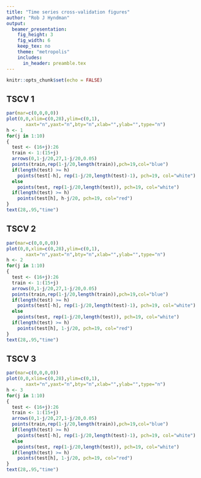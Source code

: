 ```yaml
---
title: "Time series cross-validation figures"
author: "Rob J Hyndman"
output:
  beamer_presentation:
    fig_height: 3
    fig_width: 6
    keep_tex: no
    theme: "metropolis"
    includes:
      in_header: preamble.tex
---
```


```r
knitr::opts_chunk$set(echo = FALSE)
```

## TSCV 1

```r
par(mar=c(0,0,0,0))
plot(0,0,xlim=c(0,28),ylim=c(0,1),
       xaxt="n",yaxt="n",bty="n",xlab="",ylab="",type="n")
h <- 1
for(j in 1:10)
{
  test <- (16+j):26
  train <- 1:(15+j)
  arrows(0,1-j/20,27,1-j/20,0.05)
  points(train,rep(1-j/20,length(train)),pch=19,col="blue")
  if(length(test) >= h)
    points(test[-h], rep(1-j/20,length(test)-1), pch=19, col="white")
  else
    points(test, rep(1-j/20,length(test)), pch=19, col="white")
  if(length(test) >= h)
    points(test[h], h-j/20, pch=19, col="red")
}
text(28,.95,"time")
```

## TSCV 2

```r
par(mar=c(0,0,0,0))
plot(0,0,xlim=c(0,28),ylim=c(0,1),
       xaxt="n",yaxt="n",bty="n",xlab="",ylab="",type="n")
h <- 2
for(j in 1:10)
{
  test <- (16+j):26
  train <- 1:(15+j)
  arrows(0,1-j/20,27,1-j/20,0.05)
  points(train,rep(1-j/20,length(train)),pch=19,col="blue")
  if(length(test) >= h)
    points(test[-h], rep(1-j/20,length(test)-1), pch=19, col="white")
  else
    points(test, rep(1-j/20,length(test)), pch=19, col="white")
  if(length(test) >= h)
    points(test[h], 1-j/20, pch=19, col="red")
}
text(28,.95,"time")
```

## TSCV 3

```r
par(mar=c(0,0,0,0))
plot(0,0,xlim=c(0,28),ylim=c(0,1),
       xaxt="n",yaxt="n",bty="n",xlab="",ylab="",type="n")
h <- 3
for(j in 1:10)
{
  test <- (16+j):26
  train <- 1:(15+j)
  arrows(0,1-j/20,27,1-j/20,0.05)
  points(train,rep(1-j/20,length(train)),pch=19,col="blue")
  if(length(test) >= h)
    points(test[-h], rep(1-j/20,length(test)-1), pch=19, col="white")
  else
    points(test, rep(1-j/20,length(test)), pch=19, col="white")
  if(length(test) >= h)
    points(test[h], 1-j/20, pch=19, col="red")
}
text(28,.95,"time")
```
